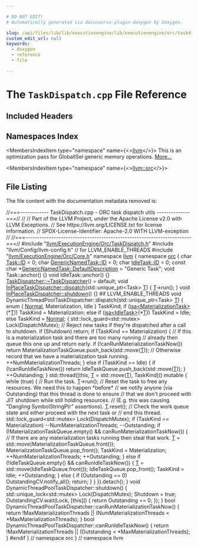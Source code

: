 ```yaml
---

# DO NOT EDIT!
# Automatically generated via docusaurus-plugin-doxygen by Doxygen.

slug: /api/files/lib/lib/executionengine/lib/executionengine/orc/taskdispatch-cpp
custom_edit_url: null
keywords:
  - doxygen
  - reference
  - file

---
```





# The `TaskDispatch.cpp` File Reference

<DoxygenPage pluginConfig={pluginConfig}>



## Included Headers

<IncludesList>
<IncludesListItem
  filePath="llvm/ExecutionEngine/Orc/TaskDispatch.h"
  permalink="/docs/api/files/include/include/llvm/include/llvm/executionengine/include/llvm/executionengine/orc/taskdispatch-h"
  isLocal="true" />
<IncludesListItem
  filePath="llvm/Config/llvm-config.h"
  permalink=""
  isLocal="true" />
<IncludesListItem
  filePath="llvm/ExecutionEngine/Orc/Core.h"
  permalink="/docs/api/files/include/include/llvm/include/llvm/executionengine/include/llvm/executionengine/orc/core-h"
  isLocal="true" />
</IncludesList>

## Namespaces Index

<MembersIndex>

<MembersIndexItem
  type="namespace"
  name={<><a href="/docs/api/namespaces/llvm">llvm</a></>}>
This is an optimization pass for GlobalISel generic memory operations. <a href="/docs/api/namespaces/llvm/#details">More...</a>
</MembersIndexItem>

<MembersIndexItem
  type="namespace"
  name={<><a href="/docs/api/namespaces/llvm/orc">llvm::orc</a></>}>
</MembersIndexItem>

</MembersIndex>


## File Listing

The file content with the documentation metadata removed is:

<ProgramListing>

<Link id="l00001" /><CodeLine lineNumber="1"><span class="doxyHighlightComment">//===------------ TaskDispatch.cpp - ORC task dispatch utils --------------===//</span></CodeLine>
<Link id="l00002" /><CodeLine lineNumber="2"><span class="doxyHighlightComment">//</span></CodeLine>
<Link id="l00003" /><CodeLine lineNumber="3"><span class="doxyHighlightComment">// Part of the LLVM Project, under the Apache License v2.0 with LLVM Exceptions.</span></CodeLine>
<Link id="l00004" /><CodeLine lineNumber="4"><span class="doxyHighlightComment">// See https://llvm.org/LICENSE.txt for license information.</span></CodeLine>
<Link id="l00005" /><CodeLine lineNumber="5"><span class="doxyHighlightComment">// SPDX-License-Identifier: Apache-2.0 WITH LLVM-exception</span></CodeLine>
<Link id="l00006" /><CodeLine lineNumber="6"><span class="doxyHighlightComment">//</span></CodeLine>
<Link id="l00007" /><CodeLine lineNumber="7"><span class="doxyHighlightComment">//===----------------------------------------------------------------------===//</span></CodeLine>
<Link id="l00008" /><CodeLine lineNumber="8"></CodeLine>
<Link id="l00009" /><CodeLine lineNumber="9"><span class="doxyHighlightPreprocessor">#include &quot;<a href="/docs/api/files/include/include/llvm/include/llvm/executionengine/include/llvm/executionengine/orc/taskdispatch-h">llvm/ExecutionEngine/Orc/TaskDispatch.h</a>&quot;</span></CodeLine>
<Link id="l00010" /><CodeLine lineNumber="10"><span class="doxyHighlightPreprocessor">#include &quot;llvm/Config/llvm-config.h&quot;</span><span class="doxyHighlight"> </span><span class="doxyHighlightComment">// for LLVM&#95;ENABLE&#95;THREADS</span></CodeLine>
<Link id="l00011" /><CodeLine lineNumber="11"><span class="doxyHighlightPreprocessor">#include &quot;<a href="/docs/api/files/include/include/llvm/include/llvm/executionengine/include/llvm/executionengine/orc/core-h">llvm/ExecutionEngine/Orc/Core.h</a>&quot;</span></CodeLine>
<Link id="l00012" /><CodeLine lineNumber="12"></CodeLine>
<Link id="l00013" /><CodeLine lineNumber="13"><span class="doxyHighlightKeyword">namespace </span><span class="doxyHighlight"><a href="/docs/api/namespaces/llvm">llvm</a> &#123;</span></CodeLine>
<Link id="l00014" /><CodeLine lineNumber="14"><span class="doxyHighlightKeyword">namespace </span><span class="doxyHighlight"><a href="/docs/api/namespaces/llvm/orc">orc</a> &#123;</span></CodeLine>
<Link id="l00015" /><CodeLine lineNumber="15"></CodeLine>
<Link id="l00016" /><CodeLine lineNumber="16"><span class="doxyHighlightKeywordType">char</span><span class="doxyHighlight"> <a href="/docs/api/classes/llvm/orc/task/#a900d5ac7f82f0b32c9405ae4601c7ef8">Task::ID</a> = 0;</span></CodeLine>
<Link id="l00017" /><CodeLine lineNumber="17"><span class="doxyHighlightKeywordType">char</span><span class="doxyHighlight"> <a href="/docs/api/classes/llvm/orc/genericnamedtask/#a773520b4532338c746e7fc32d94adc79">GenericNamedTask::ID</a> = 0;</span></CodeLine>
<Link id="l00018" /><CodeLine lineNumber="18"><span class="doxyHighlightKeywordType">char</span><span class="doxyHighlight"> <a href="/docs/api/classes/llvm/orc/idletask/#a1625c58ecb76e5177076899e615162ba">IdleTask::ID</a> = 0;</span></CodeLine>
<Link id="l00019" /><CodeLine lineNumber="19"></CodeLine>
<Link id="l00020" /><CodeLine lineNumber="20"><span class="doxyHighlightKeyword">const</span><span class="doxyHighlight"> </span><span class="doxyHighlightKeywordType">char</span><span class="doxyHighlight"> &#42;<a href="/docs/api/classes/llvm/orc/genericnamedtask/#a925e0767690b11e0967016817efd7fee">GenericNamedTask::DefaultDescription</a> = </span><span class="doxyHighlightStringLiteral">&quot;Generic Task&quot;</span><span class="doxyHighlight">;</span></CodeLine>
<Link id="l00021" /><CodeLine lineNumber="21"></CodeLine>
<Link id="l00022" /><CodeLine lineNumber="22"><span class="doxyHighlightKeywordType">void</span><span class="doxyHighlight"> Task::anchor() &#123;&#125;</span></CodeLine>
<Link id="l00023" /><CodeLine lineNumber="23"><span class="doxyHighlightKeywordType">void</span><span class="doxyHighlight"> IdleTask::anchor() &#123;&#125;</span></CodeLine>
<Link id="l00024" /><CodeLine lineNumber="24"></CodeLine>
<Link id="l00025" /><CodeLine lineNumber="25"><span class="doxyHighlight"><a href="/docs/api/classes/llvm/orc/taskdispatcher/#ac0850473ed3b02cbcfe2b77d4323ecb2">TaskDispatcher::~TaskDispatcher</a>() = </span><span class="doxyHighlightKeywordFlow">default</span><span class="doxyHighlight">;</span></CodeLine>
<Link id="l00026" /><CodeLine lineNumber="26"></CodeLine>
<Link id="l00027" /><CodeLine lineNumber="27" lineLink="/docs/api/classes/llvm/orc/inplacetaskdispatcher/#a4630c1975600b8c1cbc178d5842ab397"><span class="doxyHighlightKeywordType">void</span><span class="doxyHighlight"> <a href="/docs/api/classes/llvm/orc/inplacetaskdispatcher/#a4630c1975600b8c1cbc178d5842ab397">InPlaceTaskDispatcher::dispatch</a>(std::unique&#95;ptr&lt;Task&gt; <a href="/docs/api/files/lib/lib/target/lib/target/mips/mips16isellowering-cpp/#a0acb682b8260ab1c60b918599864e2e5">T</a>) &#123; <a href="/docs/api/files/lib/lib/target/lib/target/mips/mips16isellowering-cpp/#a0acb682b8260ab1c60b918599864e2e5">T</a>-&gt;run(); &#125;</span></CodeLine>
<Link id="l00028" /><CodeLine lineNumber="28"></CodeLine>
<Link id="l00029" /><CodeLine lineNumber="29" lineLink="/docs/api/classes/llvm/orc/inplacetaskdispatcher/#a08a14883facf3fa7430c8165f55cd844"><span class="doxyHighlightKeywordType">void</span><span class="doxyHighlight"> <a href="/docs/api/classes/llvm/orc/inplacetaskdispatcher/#a08a14883facf3fa7430c8165f55cd844">InPlaceTaskDispatcher::shutdown</a>() &#123;&#125;</span></CodeLine>
<Link id="l00030" /><CodeLine lineNumber="30"></CodeLine>
<Link id="l00031" /><CodeLine lineNumber="31"><span class="doxyHighlightPreprocessor">#if LLVM&#95;ENABLE&#95;THREADS</span></CodeLine>
<Link id="l00032" /><CodeLine lineNumber="32"><span class="doxyHighlightKeywordType">void</span><span class="doxyHighlight"> DynamicThreadPoolTaskDispatcher::dispatch(std::unique&#95;ptr&lt;Task&gt; <a href="/docs/api/files/lib/lib/target/lib/target/mips/mips16isellowering-cpp/#a0acb682b8260ab1c60b918599864e2e5">T</a>) &#123;</span></CodeLine>
<Link id="l00033" /><CodeLine lineNumber="33"></CodeLine>
<Link id="l00034" /><CodeLine lineNumber="34"><span class="doxyHighlight">  </span><span class="doxyHighlightKeyword">enum</span><span class="doxyHighlight"> &#123; <a href="/docs/api/namespaces/llvm/#a6405223942a3a52775bb99d512dca2ada960b44c579bc2f6818d2daaf9e4c16f0">Normal</a>, Materialization, Idle &#125; TaskKind;</span></CodeLine>
<Link id="l00035" /><CodeLine lineNumber="35"></CodeLine>
<Link id="l00036" /><CodeLine lineNumber="36"><span class="doxyHighlight">  </span><span class="doxyHighlightKeywordFlow">if</span><span class="doxyHighlight"> (<a href="/docs/api/namespaces/llvm/#a92ca992e52dddc420f4b069cae06dfbe">isa&lt;MaterializationTask&gt;</a>(&#42;<a href="/docs/api/files/lib/lib/target/lib/target/mips/mips16isellowering-cpp/#a0acb682b8260ab1c60b918599864e2e5">T</a>))</span></CodeLine>
<Link id="l00037" /><CodeLine lineNumber="37"><span class="doxyHighlight">    TaskKind = Materialization;</span></CodeLine>
<Link id="l00038" /><CodeLine lineNumber="38"><span class="doxyHighlight">  </span><span class="doxyHighlightKeywordFlow">else</span><span class="doxyHighlight"> </span><span class="doxyHighlightKeywordFlow">if</span><span class="doxyHighlight"> (<a href="/docs/api/namespaces/llvm/#a92ca992e52dddc420f4b069cae06dfbe">isa&lt;IdleTask&gt;</a>(&#42;<a href="/docs/api/files/lib/lib/target/lib/target/mips/mips16isellowering-cpp/#a0acb682b8260ab1c60b918599864e2e5">T</a>))</span></CodeLine>
<Link id="l00039" /><CodeLine lineNumber="39"><span class="doxyHighlight">    TaskKind = Idle;</span></CodeLine>
<Link id="l00040" /><CodeLine lineNumber="40"><span class="doxyHighlight">  </span><span class="doxyHighlightKeywordFlow">else</span></CodeLine>
<Link id="l00041" /><CodeLine lineNumber="41"><span class="doxyHighlight">    TaskKind = <a href="/docs/api/namespaces/llvm/#a6405223942a3a52775bb99d512dca2ada960b44c579bc2f6818d2daaf9e4c16f0">Normal</a>;</span></CodeLine>
<Link id="l00042" /><CodeLine lineNumber="42"></CodeLine>
<Link id="l00043" /><CodeLine lineNumber="43"><span class="doxyHighlight">  &#123;</span></CodeLine>
<Link id="l00044" /><CodeLine lineNumber="44"><span class="doxyHighlight">    std::lock&#95;guard&lt;std::mutex&gt; Lock(DispatchMutex);</span></CodeLine>
<Link id="l00045" /><CodeLine lineNumber="45"></CodeLine>
<Link id="l00046" /><CodeLine lineNumber="46"><span class="doxyHighlight">    </span><span class="doxyHighlightComment">// Reject new tasks if they&#39;re dispatched after a call to shutdown.</span></CodeLine>
<Link id="l00047" /><CodeLine lineNumber="47"><span class="doxyHighlight">    </span><span class="doxyHighlightKeywordFlow">if</span><span class="doxyHighlight"> (Shutdown)</span></CodeLine>
<Link id="l00048" /><CodeLine lineNumber="48"><span class="doxyHighlight">      </span><span class="doxyHighlightKeywordFlow">return</span><span class="doxyHighlight">;</span></CodeLine>
<Link id="l00049" /><CodeLine lineNumber="49"></CodeLine>
<Link id="l00050" /><CodeLine lineNumber="50"><span class="doxyHighlight">    </span><span class="doxyHighlightKeywordFlow">if</span><span class="doxyHighlight"> (TaskKind == Materialization) &#123;</span></CodeLine>
<Link id="l00051" /><CodeLine lineNumber="51"></CodeLine>
<Link id="l00052" /><CodeLine lineNumber="52"><span class="doxyHighlight">      </span><span class="doxyHighlightComment">// If this is a materialization task and there are too many running</span></CodeLine>
<Link id="l00053" /><CodeLine lineNumber="53"><span class="doxyHighlight">      </span><span class="doxyHighlightComment">// already then queue this one up and return early.</span></CodeLine>
<Link id="l00054" /><CodeLine lineNumber="54"><span class="doxyHighlight">      </span><span class="doxyHighlightKeywordFlow">if</span><span class="doxyHighlight"> (!canRunMaterializationTaskNow())</span></CodeLine>
<Link id="l00055" /><CodeLine lineNumber="55"><span class="doxyHighlight">        </span><span class="doxyHighlightKeywordFlow">return</span><span class="doxyHighlight"> MaterializationTaskQueue.push&#95;back(std::move(<a href="/docs/api/files/lib/lib/target/lib/target/mips/mips16isellowering-cpp/#a0acb682b8260ab1c60b918599864e2e5">T</a>));</span></CodeLine>
<Link id="l00056" /><CodeLine lineNumber="56"></CodeLine>
<Link id="l00057" /><CodeLine lineNumber="57"><span class="doxyHighlight">      </span><span class="doxyHighlightComment">// Otherwise record that we have a materialization task running.</span></CodeLine>
<Link id="l00058" /><CodeLine lineNumber="58"><span class="doxyHighlight">      ++NumMaterializationThreads;</span></CodeLine>
<Link id="l00059" /><CodeLine lineNumber="59"><span class="doxyHighlight">    &#125; </span><span class="doxyHighlightKeywordFlow">else</span><span class="doxyHighlight"> </span><span class="doxyHighlightKeywordFlow">if</span><span class="doxyHighlight"> (TaskKind == Idle) &#123;</span></CodeLine>
<Link id="l00060" /><CodeLine lineNumber="60"><span class="doxyHighlight">      </span><span class="doxyHighlightKeywordFlow">if</span><span class="doxyHighlight"> (!canRunIdleTaskNow())</span></CodeLine>
<Link id="l00061" /><CodeLine lineNumber="61"><span class="doxyHighlight">        </span><span class="doxyHighlightKeywordFlow">return</span><span class="doxyHighlight"> IdleTaskQueue.push&#95;back(std::move(<a href="/docs/api/files/lib/lib/target/lib/target/mips/mips16isellowering-cpp/#a0acb682b8260ab1c60b918599864e2e5">T</a>));</span></CodeLine>
<Link id="l00062" /><CodeLine lineNumber="62"><span class="doxyHighlight">    &#125;</span></CodeLine>
<Link id="l00063" /><CodeLine lineNumber="63"></CodeLine>
<Link id="l00064" /><CodeLine lineNumber="64"><span class="doxyHighlight">    ++Outstanding;</span></CodeLine>
<Link id="l00065" /><CodeLine lineNumber="65"><span class="doxyHighlight">  &#125;</span></CodeLine>
<Link id="l00066" /><CodeLine lineNumber="66"></CodeLine>
<Link id="l00067" /><CodeLine lineNumber="67"><span class="doxyHighlight">  std::thread(&#91;</span><span class="doxyHighlightKeyword">this</span><span class="doxyHighlight">, <a href="/docs/api/files/lib/lib/target/lib/target/mips/mips16isellowering-cpp/#a0acb682b8260ab1c60b918599864e2e5">T</a> = std::move(<a href="/docs/api/files/lib/lib/target/lib/target/mips/mips16isellowering-cpp/#a0acb682b8260ab1c60b918599864e2e5">T</a>), TaskKind&#93;() </span><span class="doxyHighlightKeyword">mutable</span><span class="doxyHighlight"> &#123;</span></CodeLine>
<Link id="l00068" /><CodeLine lineNumber="68"><span class="doxyHighlight">    </span><span class="doxyHighlightKeywordFlow">while</span><span class="doxyHighlight"> (</span><span class="doxyHighlightKeyword">true</span><span class="doxyHighlight">) &#123;</span></CodeLine>
<Link id="l00069" /><CodeLine lineNumber="69"></CodeLine>
<Link id="l00070" /><CodeLine lineNumber="70"><span class="doxyHighlight">      </span><span class="doxyHighlightComment">// Run the task.</span></CodeLine>
<Link id="l00071" /><CodeLine lineNumber="71"><span class="doxyHighlight">      <a href="/docs/api/files/lib/lib/target/lib/target/mips/mips16isellowering-cpp/#a0acb682b8260ab1c60b918599864e2e5">T</a>-&gt;run();</span></CodeLine>
<Link id="l00072" /><CodeLine lineNumber="72"></CodeLine>
<Link id="l00073" /><CodeLine lineNumber="73"><span class="doxyHighlight">      </span><span class="doxyHighlightComment">// Reset the task to free any resources. We need this to happen &#42;before&#42;</span></CodeLine>
<Link id="l00074" /><CodeLine lineNumber="74"><span class="doxyHighlight">      </span><span class="doxyHighlightComment">// we notify anyone (via Outstanding) that this thread is done to ensure</span></CodeLine>
<Link id="l00075" /><CodeLine lineNumber="75"><span class="doxyHighlight">      </span><span class="doxyHighlightComment">// that we don&#39;t proceed with JIT shutdown while still holding resources.</span></CodeLine>
<Link id="l00076" /><CodeLine lineNumber="76"><span class="doxyHighlight">      </span><span class="doxyHighlightComment">// (E.g. this was causing &quot;Dangling SymbolStringPtr&quot; assertions).</span></CodeLine>
<Link id="l00077" /><CodeLine lineNumber="77"><span class="doxyHighlight">      <a href="/docs/api/files/lib/lib/target/lib/target/mips/mips16isellowering-cpp/#a0acb682b8260ab1c60b918599864e2e5">T</a>.reset();</span></CodeLine>
<Link id="l00078" /><CodeLine lineNumber="78"></CodeLine>
<Link id="l00079" /><CodeLine lineNumber="79"><span class="doxyHighlight">      </span><span class="doxyHighlightComment">// Check the work queue state and either proceed with the next task or</span></CodeLine>
<Link id="l00080" /><CodeLine lineNumber="80"><span class="doxyHighlight">      </span><span class="doxyHighlightComment">// end this thread.</span></CodeLine>
<Link id="l00081" /><CodeLine lineNumber="81"><span class="doxyHighlight">      std::lock&#95;guard&lt;std::mutex&gt; Lock(DispatchMutex);</span></CodeLine>
<Link id="l00082" /><CodeLine lineNumber="82"></CodeLine>
<Link id="l00083" /><CodeLine lineNumber="83"><span class="doxyHighlight">      </span><span class="doxyHighlightKeywordFlow">if</span><span class="doxyHighlight"> (TaskKind == Materialization)</span></CodeLine>
<Link id="l00084" /><CodeLine lineNumber="84"><span class="doxyHighlight">        --NumMaterializationThreads;</span></CodeLine>
<Link id="l00085" /><CodeLine lineNumber="85"><span class="doxyHighlight">      --Outstanding;</span></CodeLine>
<Link id="l00086" /><CodeLine lineNumber="86"></CodeLine>
<Link id="l00087" /><CodeLine lineNumber="87"><span class="doxyHighlight">      </span><span class="doxyHighlightKeywordFlow">if</span><span class="doxyHighlight"> (!MaterializationTaskQueue.empty() &amp;&amp; canRunMaterializationTaskNow()) &#123;</span></CodeLine>
<Link id="l00088" /><CodeLine lineNumber="88"><span class="doxyHighlight">        </span><span class="doxyHighlightComment">// If there are any materialization tasks running then steal that work.</span></CodeLine>
<Link id="l00089" /><CodeLine lineNumber="89"><span class="doxyHighlight">        <a href="/docs/api/files/lib/lib/target/lib/target/mips/mips16isellowering-cpp/#a0acb682b8260ab1c60b918599864e2e5">T</a> = std::move(MaterializationTaskQueue.front());</span></CodeLine>
<Link id="l00090" /><CodeLine lineNumber="90"><span class="doxyHighlight">        MaterializationTaskQueue.pop&#95;front();</span></CodeLine>
<Link id="l00091" /><CodeLine lineNumber="91"><span class="doxyHighlight">        TaskKind = Materialization;</span></CodeLine>
<Link id="l00092" /><CodeLine lineNumber="92"><span class="doxyHighlight">        ++NumMaterializationThreads;</span></CodeLine>
<Link id="l00093" /><CodeLine lineNumber="93"><span class="doxyHighlight">        ++Outstanding;</span></CodeLine>
<Link id="l00094" /><CodeLine lineNumber="94"><span class="doxyHighlight">      &#125; </span><span class="doxyHighlightKeywordFlow">else</span><span class="doxyHighlight"> </span><span class="doxyHighlightKeywordFlow">if</span><span class="doxyHighlight"> (!IdleTaskQueue.empty() &amp;&amp; canRunIdleTaskNow()) &#123;</span></CodeLine>
<Link id="l00095" /><CodeLine lineNumber="95"><span class="doxyHighlight">        <a href="/docs/api/files/lib/lib/target/lib/target/mips/mips16isellowering-cpp/#a0acb682b8260ab1c60b918599864e2e5">T</a> = std::move(IdleTaskQueue.front());</span></CodeLine>
<Link id="l00096" /><CodeLine lineNumber="96"><span class="doxyHighlight">        IdleTaskQueue.pop&#95;front();</span></CodeLine>
<Link id="l00097" /><CodeLine lineNumber="97"><span class="doxyHighlight">        TaskKind = Idle;</span></CodeLine>
<Link id="l00098" /><CodeLine lineNumber="98"><span class="doxyHighlight">        ++Outstanding;</span></CodeLine>
<Link id="l00099" /><CodeLine lineNumber="99"><span class="doxyHighlight">      &#125; </span><span class="doxyHighlightKeywordFlow">else</span><span class="doxyHighlight"> &#123;</span></CodeLine>
<Link id="l00100" /><CodeLine lineNumber="100"><span class="doxyHighlight">        </span><span class="doxyHighlightKeywordFlow">if</span><span class="doxyHighlight"> (Outstanding == 0)</span></CodeLine>
<Link id="l00101" /><CodeLine lineNumber="101"><span class="doxyHighlight">          OutstandingCV.notify&#95;all();</span></CodeLine>
<Link id="l00102" /><CodeLine lineNumber="102"><span class="doxyHighlight">        </span><span class="doxyHighlightKeywordFlow">return</span><span class="doxyHighlight">;</span></CodeLine>
<Link id="l00103" /><CodeLine lineNumber="103"><span class="doxyHighlight">      &#125;</span></CodeLine>
<Link id="l00104" /><CodeLine lineNumber="104"><span class="doxyHighlight">    &#125;</span></CodeLine>
<Link id="l00105" /><CodeLine lineNumber="105"><span class="doxyHighlight">  &#125;).detach();</span></CodeLine>
<Link id="l00106" /><CodeLine lineNumber="106"><span class="doxyHighlight">&#125;</span></CodeLine>
<Link id="l00107" /><CodeLine lineNumber="107"></CodeLine>
<Link id="l00108" /><CodeLine lineNumber="108"><span class="doxyHighlightKeywordType">void</span><span class="doxyHighlight"> DynamicThreadPoolTaskDispatcher::shutdown() &#123;</span></CodeLine>
<Link id="l00109" /><CodeLine lineNumber="109"><span class="doxyHighlight">  std::unique&#95;lock&lt;std::mutex&gt; Lock(DispatchMutex);</span></CodeLine>
<Link id="l00110" /><CodeLine lineNumber="110"><span class="doxyHighlight">  Shutdown = </span><span class="doxyHighlightKeyword">true</span><span class="doxyHighlight">;</span></CodeLine>
<Link id="l00111" /><CodeLine lineNumber="111"><span class="doxyHighlight">  OutstandingCV.wait(Lock, &#91;</span><span class="doxyHighlightKeyword">this</span><span class="doxyHighlight">&#93;() &#123; </span><span class="doxyHighlightKeywordFlow">return</span><span class="doxyHighlight"> Outstanding == 0; &#125;);</span></CodeLine>
<Link id="l00112" /><CodeLine lineNumber="112"><span class="doxyHighlight">&#125;</span></CodeLine>
<Link id="l00113" /><CodeLine lineNumber="113"></CodeLine>
<Link id="l00114" /><CodeLine lineNumber="114"><span class="doxyHighlightKeywordType">bool</span><span class="doxyHighlight"> DynamicThreadPoolTaskDispatcher::canRunMaterializationTaskNow() &#123;</span></CodeLine>
<Link id="l00115" /><CodeLine lineNumber="115"><span class="doxyHighlight">  </span><span class="doxyHighlightKeywordFlow">return</span><span class="doxyHighlight"> !MaxMaterializationThreads ||</span></CodeLine>
<Link id="l00116" /><CodeLine lineNumber="116"><span class="doxyHighlight">         (NumMaterializationThreads &lt; &#42;MaxMaterializationThreads);</span></CodeLine>
<Link id="l00117" /><CodeLine lineNumber="117"><span class="doxyHighlight">&#125;</span></CodeLine>
<Link id="l00118" /><CodeLine lineNumber="118"></CodeLine>
<Link id="l00119" /><CodeLine lineNumber="119"><span class="doxyHighlightKeywordType">bool</span><span class="doxyHighlight"> DynamicThreadPoolTaskDispatcher::canRunIdleTaskNow() &#123;</span></CodeLine>
<Link id="l00120" /><CodeLine lineNumber="120"><span class="doxyHighlight">  </span><span class="doxyHighlightKeywordFlow">return</span><span class="doxyHighlight"> !MaxMaterializationThreads ||</span></CodeLine>
<Link id="l00121" /><CodeLine lineNumber="121"><span class="doxyHighlight">         (Outstanding &lt; &#42;MaxMaterializationThreads);</span></CodeLine>
<Link id="l00122" /><CodeLine lineNumber="122"><span class="doxyHighlight">&#125;</span></CodeLine>
<Link id="l00123" /><CodeLine lineNumber="123"></CodeLine>
<Link id="l00124" /><CodeLine lineNumber="124"><span class="doxyHighlightPreprocessor">#endif</span></CodeLine>
<Link id="l00125" /><CodeLine lineNumber="125"></CodeLine>
<Link id="l00126" /><CodeLine lineNumber="126"><span class="doxyHighlight">&#125; </span><span class="doxyHighlightComment">// namespace orc</span></CodeLine>
<Link id="l00127" /><CodeLine lineNumber="127"><span class="doxyHighlight">&#125; </span><span class="doxyHighlightComment">// namespace llvm</span></CodeLine>

</ProgramListing>


</DoxygenPage>
